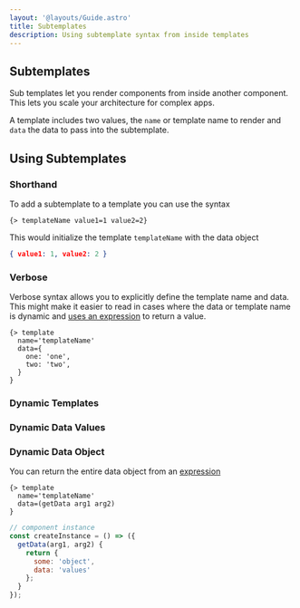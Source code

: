 ```yaml
---
layout: '@layouts/Guide.astro'
title: Subtemplates
description: Using subtemplate syntax from inside templates
---
```


## Subtemplates

Sub templates let you render components from inside another component. This lets you scale your architecture for complex apps.

A template includes two values, the `name` or template name to render and `data` the data to pass into the subtemplate.

## Using Subtemplates


### Shorthand

To add a subtemplate to a template you can use the syntax

```sui
{> templateName value1=1 value2=2}
```

This would initialize the template `templateName` with the data object

```json
{ value1: 1, value2: 2 }
```


### Verbose

Verbose syntax allows you to explicitly define the template name and data. This might make it easier to read in cases where the data or template name is dynamic and [uses an expression](/templates/expressions) to return a value.

```sui
{> template
  name='templateName'
  data={
    one: 'one',
    two: 'two',
  }
}
```

### Dynamic Templates


### Dynamic Data Values


### Dynamic Data Object

You can return the entire data object from an [expression](/templates/expressions)

```sui
{> template
  name='templateName'
  data=(getData arg1 arg2)
}
```

```javascript
// component instance
const createInstance = () => ({
  getData(arg1, arg2) {
    return {
      some: 'object',
      data: 'values'
    };
  }
});
```
